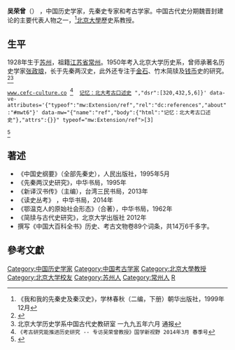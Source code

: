 '''吴荣曾'''（{{bd|1928年|9月29日|}}） ，中国历史学家，先秦史专家和考古学家。中国古代史分期魏晋封建论的主要代表人物之一，<ref>《我和我的先秦史及秦汉史》，学林春秋（二编，下册）朝华出版社，1999年12月</ref>[[北京大學|北京大學]]歷史系教授。

==生平==
1928年生于[[苏州|苏州]]，祖籍[[江苏省|江苏省]][[常州|常州]]。1950年考入北京大学历史系，曾师承著名历史学家[[张政琅|张政琅]]，长于先秦两汉史，此外还专注于[[金石|金石]]、竹木简牍及[[钱币|钱币]]史的研究。<ref>{{Cite web |url=http://www.hist.pku.edu.cn/faculty/wurz.htm |title=北京大学历史系教员介绍 |accessdate=2015-01-08 |archive-date=2015-09-24 |archive-url=https://web.archive.org/web/20150924030250/http://www.hist.pku.edu.cn/faculty/wurz.htm |dead-url=yes }}</ref><ref>北京大学历史学系中国古代史教研室 一九九五年六月 通报</ref>
 [http://www.cefc-culture.co www.cefc-culture.co] {{Wayback|url=http://www.cefc-culture.co/ |date=20211129033959 }}<ref>《考古研究能推进历史研究 --  专访吴荣曾教授》国学新视野 2014年3月 春季号 </ref>  [http://www.kaogu.net.cn/cn/xueshuziliao/shuzitushuguan/zuijinxinshu/2013/1025/32916.html 记忆：北大考古口述史] {{Wayback|url=http://www.kaogu.net.cn/cn/xueshuziliao/shuzitushuguan/zuijinxinshu/2013/1025/32916.html |date=20180929163201 }}","dsr":[320,432,5,6]}' data-ve-attributes='{"typeof":"mw:Extension/ref","rel":"dc:references","about":"#mwt6"}' data-mw="{"name":"ref","body":{"html":"记忆：北大考古口述史"},"attrs":{}}" typeof="mw:Extension/ref">[3]

<ref>{{Cite web |url=http://www.kaogu.net.cn/cn/xueshuziliao/shuzitushuguan/zuijinxinshu/2013/1025/32916.html |title=记忆：北大考古口述史 |access-date=2015-01-08 |archive-date=2018-09-29 |archive-url=https://web.archive.org/web/20180929163201/http://www.kaogu.net.cn/cn/xueshuziliao/shuzitushuguan/zuijinxinshu/2013/1025/32916.html |dead-url=no }}</ref>

== 著述 ==
* 《中国史纲要》（全部先秦史），人民出版社，1995年5月
* 《先秦两汉史研究》，中华书局，1995年
* 《新译汉书传》（主编），台湾三民书局，2013年
* 《读史丛考》 ，中华书局，2014年
* 《鄂温克人的原始社会形态》（合著），中华书局，1962年
* 《简牍与古代史研究》，北京大学出版社 2012年
* 撰写《中国大百科全书》历史、考古文物卷89个词条，共14万6千多字。

== 參考文獻 ==
{{reflist}}

{{Authority control}}
{{DEFAULTSORT:W}}
[[Category:中国历史学家|Category:中国历史学家]]
[[Category:中国考古学家|Category:中国考古学家]]
[[Category:北京大學教授|Category:北京大學教授]]
[[Category:北京大学校友|Category:北京大学校友]]
[[Category:苏州人|Category:苏州人]]
[[Category:常州人|Category:常州人]]
[[Category:吴姓|R]]